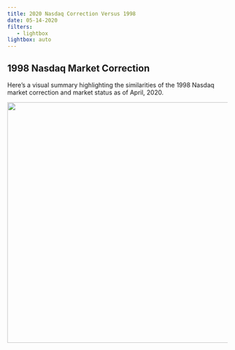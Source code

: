 ```yaml
---
title: 2020 Nasdaq Correction Versus 1998
date: 05-14-2020
filters:
   - lightbox
lightbox: auto
---
```


## 1998 Nasdaq Market Correction

Here's a visual summary highlighting the similarities of the 1998 Nasdaq market correction and market status as of April, 2020.

![](1998.png){height="550"}